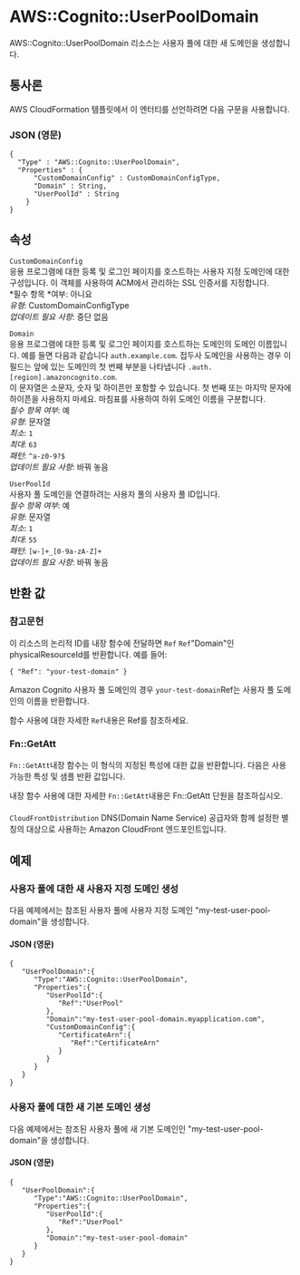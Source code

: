 # AWS::Cognito::UserPoolDomain

AWS::Cognito::UserPoolDomain 리소스는 사용자 풀에 대한 새 도메인을 생성합니다.

## 통사론

AWS CloudFormation 템플릿에서 이 엔터티를 선언하려면 다음 구문을 사용합니다.

### JSON (영문)

```
{
  "Type" : "AWS::Cognito::UserPoolDomain",
  "Properties" : {
      "CustomDomainConfig" : CustomDomainConfigType,
      "Domain" : String,
      "UserPoolId" : String
    }
}
```

## 속성

`CustomDomainConfig`  
응용 프로그램에 대한 등록 및 로그인 페이지를 호스트하는 사용자 지정 도메인에 대한 구성입니다. 이 객체를 사용하여 ACM에서 관리하는 SSL 인증서를 지정합니다.  
*필수 항목 *여부: 아니요  
_유형_: CustomDomainConfigType  
_업데이트 필요 사항_: 중단 없음

`Domain`  
응용 프로그램에 대한 등록 및 로그인 페이지를 호스트하는 도메인의 도메인 이름입니다. 예를 들면 다음과 같습니다 `auth.example.com`. 접두사 도메인을 사용하는 경우 이 필드는 앞에 있는 도메인의 첫 번째 부분을 나타냅니다 `.auth.[region].amazoncognito.com`.  
이 문자열은 소문자, 숫자 및 하이픈만 포함할 수 있습니다. 첫 번째 또는 마지막 문자에 하이픈을 사용하지 마세요. 마침표를 사용하여 하위 도메인 이름을 구분합니다.  
_필수 항목 여부_: 예  
_유형_: 문자열  
_최소_: `1`  
_최대_: `63`  
_패턴_: `^a-z0-9?$`  
_업데이트 필요 사항_: 바꿔 놓음

`UserPoolId`  
사용자 풀 도메인을 연결하려는 사용자 풀의 사용자 풀 ID입니다.  
_필수 항목 여부_: 예  
_유형_: 문자열  
_최소_: `1`  
_최대_: `55`  
_패턴_: `[w-]+_[0-9a-zA-Z]+`  
_업데이트 필요 사항_: 바꿔 놓음

## 반환 값

### 참고문헌

이 리소스의 논리적 ID를 내장 함수에 전달하면 `Ref` `Ref`"Domain"인 physicalResourceId를 반환합니다. 예를 들어:

`{ "Ref": "your-test-domain" }`

Amazon Cognito 사용자 풀 도메인의 경우 `your-test-domain`Ref는 사용자 풀 도메인의 이름을 반환합니다.

함수 사용에 대한 자세한 `Ref`내용은 Ref를 참조하세요.

### Fn::GetAtt

`Fn::GetAtt`내장 함수는 이 형식의 지정된 특성에 대한 값을 반환합니다. 다음은 사용 가능한 특성 및 샘플 반환 값입니다.

내장 함수 사용에 대한 자세한 `Fn::GetAtt`내용은 Fn::GetAtt 단원을 참조하십시오.

####

`CloudFrontDistribution` DNS(Domain Name Service) 공급자와 함께 설정한 별칭의 대상으로 사용하는 Amazon CloudFront 엔드포인트입니다.

## 예제

### 사용자 풀에 대한 새 사용자 지정 도메인 생성

다음 예제에서는 참조된 사용자 풀에 사용자 지정 도메인 "my-test-user-pool-domain"을 생성합니다.

#### JSON (영문)

```
{
   "UserPoolDomain":{
      "Type":"AWS::Cognito::UserPoolDomain",
      "Properties":{
         "UserPoolId":{
            "Ref":"UserPool"
         },
         "Domain":"my-test-user-pool-domain.myapplication.com",
         "CustomDomainConfig":{
            "CertificateArn":{
               "Ref":"CertificateArn"
            }
         }
      }
   }
}
```

### 사용자 풀에 대한 새 기본 도메인 생성

다음 예제에서는 참조된 사용자 풀에 새 기본 도메인인 "my-test-user-pool-domain"을 생성합니다.

#### JSON (영문)

```
{
   "UserPoolDomain":{
      "Type":"AWS::Cognito::UserPoolDomain",
      "Properties":{
         "UserPoolId":{
            "Ref":"UserPool"
         },
         "Domain":"my-test-user-pool-domain"
      }
   }
}
```
